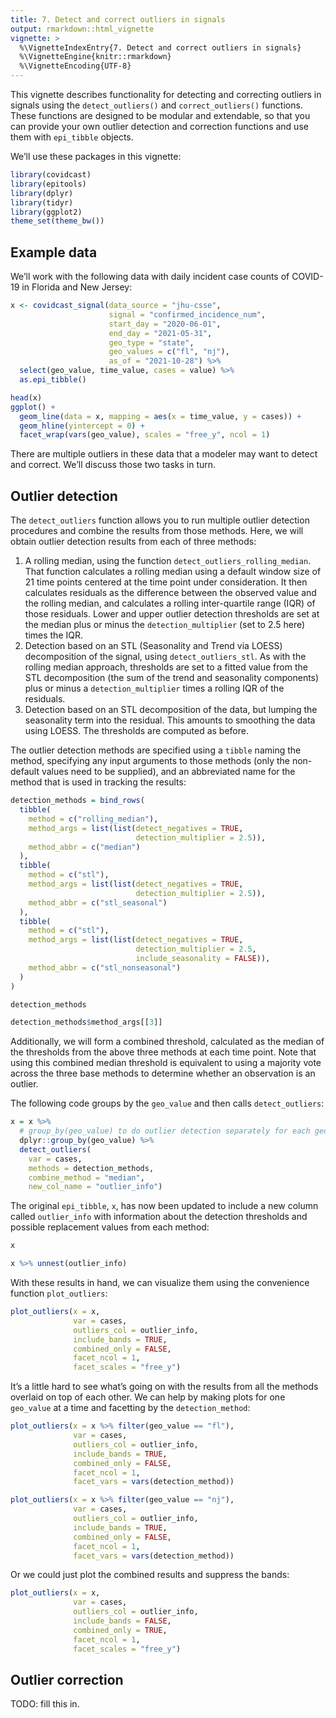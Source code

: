 ```yaml
---
title: 7. Detect and correct outliers in signals
output: rmarkdown::html_vignette
vignette: >
  %\VignetteIndexEntry{7. Detect and correct outliers in signals}
  %\VignetteEngine{knitr::rmarkdown}
  %\VignetteEncoding{UTF-8}
---
```


This vignette describes functionality for detecting and correcting outliers in
signals using the `detect_outliers()` and `correct_outliers()` functions.
These functions are designed to be modular and extendable, so that you can
provide your own outlier detection and correction functions and use them with
`epi_tibble` objects.

We'll use these packages in this vignette:

```r
library(covidcast)
library(epitools)
library(dplyr)
library(tidyr)
library(ggplot2)
theme_set(theme_bw())
```

## Example data

We'll work with the following data with daily incident case counts of COVID-19 in Florida and New Jersey:

```r
x <- covidcast_signal(data_source = "jhu-csse",
                      signal = "confirmed_incidence_num",
                      start_day = "2020-06-01",
                      end_day = "2021-05-31",
                      geo_type = "state",
                      geo_values = c("fl", "nj"),
                      as_of = "2021-10-28") %>%
  select(geo_value, time_value, cases = value) %>%
  as.epi_tibble()

head(x)
ggplot() +
  geom_line(data = x, mapping = aes(x = time_value, y = cases)) +
  geom_hline(yintercept = 0) +
  facet_wrap(vars(geo_value), scales = "free_y", ncol = 1)
```

There are multiple outliers in these data that a modeler may want to detect and
correct. We'll discuss those two tasks in turn.

## Outlier detection

The `detect_outliers` function allows you to run multiple outlier detection
procedures and combine the results from those methods. Here, we will
obtain outlier detection results from each of three methods:

1. A rolling median, using the function `detect_outliers_rolling_median`.
  That function calculates a rolling median using a default window size
  of 21 time points centered at the time point under consideration. It
  then calculates residuals as the difference between the observed value
  and the rolling median, and calculates a rolling inter-quartile range (IQR)
  of those residuals. Lower and upper outlier detection thresholds are set at
  the median plus or minus the `detection_multiplier` (set to 2.5 here)
  times the IQR.
2. Detection based on an STL (Seasonality and Trend via LOESS) decomposition of
  the signal, using `detect_outliers_stl`. As with the rolling median approach,
  thresholds are set to a fitted value from the STL decomposition (the sum of
  the trend and seasonality components) plus or minus a `detection_multiplier`
  times a rolling IQR of the residuals.
3. Detection based on an STL decomposition of the data, but lumping the
  seasonality term into the residual. This amounts to smoothing the data using
  LOESS. The thresholds are computed as before.

The outlier detection methods are specified using a `tibble` naming the method,
specifying any input arguments to those methods (only the non-default values
need to be supplied), and an abbreviated name for the method that is used in
tracking the results:

```r
detection_methods = bind_rows(
  tibble(
    method = c("rolling_median"),
    method_args = list(list(detect_negatives = TRUE,
                            detection_multiplier = 2.5)),
    method_abbr = c("median")
  ),
  tibble(
    method = c("stl"),
    method_args = list(list(detect_negatives = TRUE,
                            detection_multiplier = 2.5)),
    method_abbr = c("stl_seasonal")
  ),
  tibble(
    method = c("stl"),
    method_args = list(list(detect_negatives = TRUE,
                            detection_multiplier = 2.5,
                            include_seasonality = FALSE)),
    method_abbr = c("stl_nonseasonal")
  )
)

detection_methods
```

```r
detection_methods$method_args[[3]]
```

Additionally, we will form a combined threshold, calculated as the median of the
thresholds from the above three methods at each time point. Note that using
this combined median threshold is equivalent to using a majority vote across
the three base methods to determine whether an observation is an outlier.

The following code groups by the `geo_value` and then calls `detect_outliers`:
```r
x = x %>%
  # group_by(geo_value) to do outlier detection separately for each geo_value
  dplyr::group_by(geo_value) %>%
  detect_outliers(
    var = cases,
    methods = detection_methods,
    combine_method = "median",
    new_col_name = "outlier_info")
```

The original `epi_tibble`, `x`, has now been updated to include a new column
called `outlier_info` with information about the detection thresholds and
possible replacement values from each method:

```r
x
```

```r
x %>% unnest(outlier_info)
```

With these results in hand, we can visualize them using the convenience function
`plot_outliers`:

```r
plot_outliers(x = x,
              var = cases,
              outliers_col = outlier_info,
              include_bands = TRUE,
              combined_only = FALSE,
              facet_ncol = 1,
              facet_scales = "free_y")
```

It's a little hard to see what's going on with the results from all the methods
overlaid on top of each other. We can help by making plots for one `geo_value`
at a time and facetting by the `detection_method`:

```r
plot_outliers(x = x %>% filter(geo_value == "fl"),
              var = cases,
              outliers_col = outlier_info,
              include_bands = TRUE,
              combined_only = FALSE,
              facet_ncol = 1,
              facet_vars = vars(detection_method))
```

```r
plot_outliers(x = x %>% filter(geo_value == "nj"),
              var = cases,
              outliers_col = outlier_info,
              include_bands = TRUE,
              combined_only = FALSE,
              facet_ncol = 1,
              facet_vars = vars(detection_method))
```

Or we could just plot the combined results and suppress the bands:

```r
plot_outliers(x = x,
              var = cases,
              outliers_col = outlier_info,
              include_bands = FALSE,
              combined_only = TRUE,
              facet_ncol = 1,
              facet_scales = "free_y")
```


## Outlier correction

TODO: fill this in.
